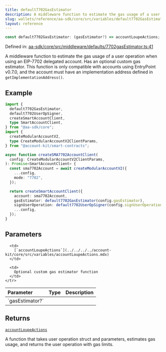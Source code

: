```yaml
---
title: default7702GasEstimator
description: A middleware function to estimate the gas usage of a user operation when using an EIP-7702 delegated account. Has an optional custom gas estimator. This function is only compatible with accounts using EntryPoint v0.7.0, and the account must have an implementation address defined in `getImplementationAddress()`.
slug: wallets/reference/aa-sdk/core/src/variables/default7702GasEstimator
layout: reference
---
```


```ts
const default7702GasEstimator: (gasEstimator?) => accountLoupeActions;
```

Defined in: [aa-sdk/core/src/middleware/defaults/7702gasEstimator.ts:41](https://github.com/alchemyplatform/aa-sdk/blob/08da565ff1e1b5bcae4581d79993c4ed9e522c16/aa-sdk/core/src/middleware/defaults/7702gasEstimator.ts#L41)

A middleware function to estimate the gas usage of a user operation when using an EIP-7702 delegated account. Has an optional custom gas estimator.
This function is only compatible with accounts using EntryPoint v0.7.0, and the account must have an implementation address defined in `getImplementationAddress()`.

## Example

```ts twoslash
import {
  default7702GasEstimator,
  default7702UserOpSigner,
  createSmartAccountClient,
  type SmartAccountClient,
} from "@aa-sdk/core";
import {
  createModularAccountV2,
  type CreateModularAccountV2ClientParams,
} from "@account-kit/smart-contracts";

async function createSMA7702AccountClient(
  config: CreateModularAccountV2ClientParams,
): Promise<SmartAccountClient> {
  const sma7702Account = await createModularAccountV2({
    ...config,
    mode: "7702",
  });

  return createSmartAccountClient({
    account: sma7702Account,
    gasEstimator: default7702GasEstimator(config.gasEstimator),
    signUserOperation: default7702UserOpSigner(config.signUserOperation),
    ...config,
  });
}
```

## Parameters

<table>
  <thead>
    <tr>
      <th align="left">Parameter</th>
      <th align="left">Type</th>
      <th align="left">Description</th>
    </tr>
  </thead>

  <tbody>
    <tr>
      <td>
        `gasEstimator?`
      </td>

      <td>
        [`accountLoupeActions`](../../../../account-kit/core/src/variables/accountLoupeActions.mdx)
      </td>

      <td>
        Optional custom gas estimator function
      </td>
    </tr>

  </tbody>
</table>

## Returns

[`accountLoupeActions`](../../../../account-kit/core/src/variables/accountLoupeActions.mdx)

A function that takes user operation struct and parameters, estimates gas usage, and returns the user operation with gas limits.
